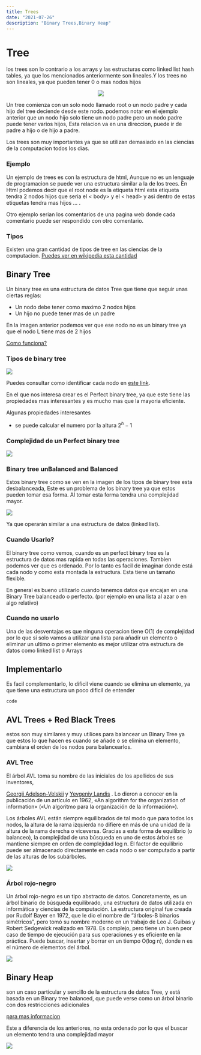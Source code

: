```yaml
---
title: Trees  
date: "2021-07-26"
description: "Binary Trees,Binary Heap"
---
```


# Tree
los trees son lo contrario a los arrays y las estructuras como linked list hash tables, ya que los mencionados anteriormente son lineales.Y los trees no son lineales, ya que pueden tener 0 o mas nodos hijos 

<center>
<img class="w-40-l w-60" src='https://imgur.com/zCm3Wld.png'></img>
</center>


Un tree comienza con un solo nodo llamado root o un nodo padre y cada hijo del tree deciende desde este nodo. podemos notar en el ejemplo anterior que un nodo hijo solo tiene un nodo padre pero un nodo padre puede tener varios hijos, Esta relacion va en una direccion, puede ir de padre a hijo o de hijo a padre.

Los trees son muy importantes ya que se utilizan demasiado en las ciencias de la computacion todos los dias.

### Ejemplo

Un ejemplo de trees es con la estructura de html, Aunque no es un lenguaje de programacion se puede ver una estructura similar a la de los trees.
En Html podemos decir que el root node es la etiqueta html esta etiqueta tendra 2 nodos hijos que seria el < body> y el < head> y asi dentro de estas etiquetas tendra mas hijos ... .

Otro ejemplo serian los comentarios de una pagina web donde cada comentario puede ser respondido con otro comentario.

### Tipos

Existen una gran cantidad de tipos de tree en las ciencias de la computacion.
<a href="https://en.wikipedia.org/wiki/List_of_data_structures#Trees" class="link  white hover-white-60" target="_blank">Puedes ver en wikipedia esta cantidad</a>

## Binary Tree

Un binary tree es una estructura de datos Tree que tiene que seguir unas ciertas reglas:

- Un nodo debe tener como maximo 2 nodos hijos
- Un hijo no puede tener mas de un padre

En la imagen anterior podemos ver que ese nodo no es un binary tree ya que  el nodo L tiene mas de 2 hijos  

<a href="https://visualgo.net/bn/bst" class="link  white hover-white-60" target="_blank">Como funciona?</a>

### Tipos de binary tree

<img class="w-40-l w-60" src='https://imgur.com/t2zc7Mp.png'></img>

Puedes consultar como identificar cada nodo en <a href="https://towardsdatascience.com/5-types-of-binary-tree-with-cool-illustrations-9b335c430254" class="link  white hover-white-60" target="_blank">este link</a>.

En el que nos interesa crear es el Perfect binary tree, ya que este tiene las propiedades mas interesantes y es mucho mas que la mayoria eficiente.

Algunas propiedades interesantes

- se puede calcular el numero por la altura $2^h - 1$

### Complejidad de un Perfect binary tree

<img class="w-40-l w-60" src='https://imgur.com/0bqCCet.png'></img>

### Binary tree unBalanced and Balanced

Estos binary tree como se ven en la imagen de los tipos de binary tree esta desbalanceada, Este es un problema de los binary tree ya que estos pueden tomar esa forma.  Al tomar esta forma tendra una complejidad mayor.

<img class="w-40-l w-60" src='https://imgur.com/qDrawT7.png'></img>

Ya que operarán similar a una estructura de datos (linked list).

### Cuando Usarlo?

El binary tree como vemos, cuando es un perfect binary tree es la estructura de datos mas rapida en todas las operaciones. Tambien podemos ver que es ordenado. Por lo tanto es facil de imaginar donde está cada nodo y como esta montada la estructura. Esta tiene un tamaño flexible.

En general es bueno utilizarlo cuando tenemos datos que encajan en una Binary Tree balanceado o perfecto. (por ejemplo en una lista al azar o en algo relativo)

### Cuando no usarlo

Una de las desventajas es que ninguna operacion tiene O(1) de complejidad por lo que si solo vamos a utilizar una lista para añadir un elemento o eliminar un ultimo o primer elemento es mejor utilizar otra estructura de datos como linked list o Arrays 

## Implementarlo

Es facil complementarlo, lo dificil viene cuando se elimina un elemento, ya que tiene una estructura un poco dificil de entender

```python
code
```

## AVL Trees + Red Black Trees

estos son muy similares y muy utilices para balancear un Binary Tree  ya que estos lo que hacen es cuando se añade o se elimina un elemento, cambiara el orden de los nodos para balancearlos. 

### AVL Tree

El árbol AVL toma su nombre de las iniciales de los apellidos de sus inventores, 

<a href="https://es.wikipedia.org/wiki/Georgii_Adelson-Velskii" class="link  white hover-white-60" target="_blank">Georgii Adelson-Velskii</a> y <a href="https://es.wikipedia.org/wiki/Yevgeniy_Landis" class="link  white hover-white-60" target="_blank">Yevgeniy Landis</a> . Lo dieron a conocer en la publicación de un artículo en 1962, «An algorithm for the organization of information» («Un algoritmo para la organización de la información»).

Los árboles AVL están siempre equilibrados de tal modo que para todos los nodos, la altura de la rama izquierda no difiere en más de una unidad de la altura de la rama derecha o viceversa. Gracias a esta forma de equilibrio (o balanceo), la complejidad de una búsqueda en uno de estos árboles se mantiene siempre en orden de complejidad log n. El factor de equilibrio puede ser almacenado directamente en cada nodo o ser computado a partir de las alturas de los subárboles.

<img class="w-40-l w-60" src='https://imgur.com/5Y7Tg1Y.png'></img>

### Árbol rojo-negro

Un árbol rojo-negro es un tipo abstracto de datos. Concretamente, es un árbol binario de búsqueda equilibrado, una estructura de datos utilizada en informática y ciencias de la computación. La estructura original fue creada por Rudolf Bayer en 1972, que le dio el nombre de “árboles-B binarios simétricos”, pero tomó su nombre moderno en un trabajo de Leo J. Guibas y Robert Sedgewick realizado en 1978. Es complejo, pero tiene un buen peor caso de tiempo de ejecución para sus operaciones y es eficiente en la práctica. Puede buscar, insertar y borrar en un tiempo O(log n), donde n es el número de elementos del árbol.

<img class="w-40-l w-60" src='https://imgur.com/mIZSxLZ.png'></img>

## Binary Heap

son un caso particular y sencillo de la estructura de datos Tree, y está basada en un Binary tree balanced, que puede verse como un árbol binario con dos restricciones adicionales

<a href="https://www.geeksforgeeks.org/binary-heap/" class="link  white hover-white-60" target="_blank">para mas informacion</a>

Este a diferencia de los anteriores, no esta ordenado por lo que el buscar un elemento tendra una complejidad mayor 

<img class="w-40-l w-60" src='https://imgur.com/knWPFCt.png'></img>


